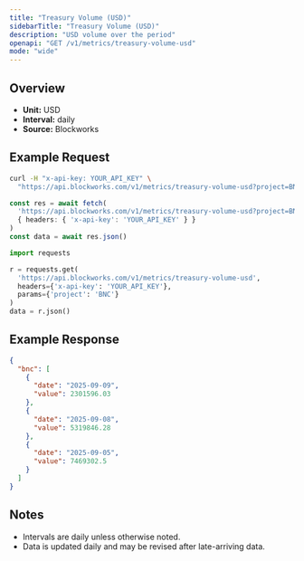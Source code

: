 ```yaml
---
title: "Treasury Volume (USD)"
sidebarTitle: "Treasury Volume (USD)"
description: "USD volume over the period"
openapi: "GET /v1/metrics/treasury-volume-usd"
mode: "wide"
---
```


## Overview

- **Unit:** USD
- **Interval:** daily
- **Source:** Blockworks

## Example Request

<CodeGroup>

```bash cURL
curl -H "x-api-key: YOUR_API_KEY" \
  "https://api.blockworks.com/v1/metrics/treasury-volume-usd?project=BNC"
```

```typescript TypeScript
const res = await fetch(
  'https://api.blockworks.com/v1/metrics/treasury-volume-usd?project=BNC',
  { headers: { 'x-api-key': 'YOUR_API_KEY' } }
)
const data = await res.json()
```

```python Python
import requests

r = requests.get(
  'https://api.blockworks.com/v1/metrics/treasury-volume-usd',
  headers={'x-api-key': 'YOUR_API_KEY'},
  params={'project': 'BNC'}
)
data = r.json()
```

</CodeGroup>

## Example Response

```json
{
  "bnc": [
    {
      "date": "2025-09-09",
      "value": 2301596.03
    },
    {
      "date": "2025-09-08",
      "value": 5319846.28
    },
    {
      "date": "2025-09-05",
      "value": 7469302.5
    }
  ]
}
```

## Notes
- Intervals are daily unless otherwise noted.
- Data is updated daily and may be revised after late-arriving data.